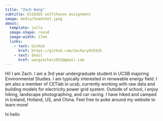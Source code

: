 ```yaml
---
title: "Zach Wang"
subtitle: ES193DS selfchoose assignment
image: media/headshot.jpeg
about: 
  template: jolla
  image-shape: round
  image-width: 17em
  links:
    - text: GitHub
      href: https://github.com/Zachary925925
    - text: Email
      href: wangzachary925@gmail.com
---
```


Hi! I am Zach. I am a 3rd year undergraduate student in UCSB majoring Environmental Studies. I am typically interested in renewable energy field. I am also a member of CETlab in ucsb, currently working with raw data and building models for electricity power grid system. Outside of school, I enjoy hiking, landscape photographing, and car racing. I have hiked and camped in Iceland, Holland, US, and China. Feel free to poke around my website to learn more!

hi hello
